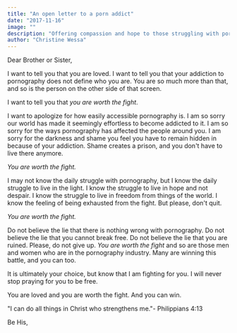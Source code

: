 ```yaml
---
title: "An open letter to a porn addict"
date: "2017-11-16"
image: ""
description: "Offering compassion and hope to those struggling with pornography, emphasizing their worth and the possibility of freedom."
author: "Christine Wessa"
---
```


Dear Brother or Sister,

I want to tell you that you are loved. I want to tell you that your addiction to pornography does not define who you are. You are so much more than that, and so is the person on the other side of that screen.

I want to tell you that *you are worth the fight*.

I want to apologize for how easily accessible pornography is. I am so sorry our world has made it seemingly effortless to become addicted to it. I am so sorry for the ways pornography has affected the people around you. I am sorry for the darkness and shame you feel you have to remain hidden in because of your addiction. Shame creates a prison, and you don't have to live there anymore.

_You are worth the fight._

I may not know the daily struggle with pornography, but I know the daily struggle to live in the light. I know the struggle to live in hope and not despair. I know the struggle to live in freedom from things of the world. I know the feeling of being exhausted from the fight. But please, don't quit.

_You are worth the fight._

Do not believe the lie that there is nothing wrong with pornography. Do not believe the lie that you cannot break free. Do not believe the lie that you are ruined. Please, do not give up. *You are worth the fight* and so are those men and women who are in the pornography industry. Many are winning this battle, and you can too.

It is ultimately your choice, but know that I am fighting for you. I will never stop praying for you to be free.

You are loved and you are worth the fight. And you can win.

"I can do all things in Christ who strengthens me."- Philippians 4:13

Be His,

